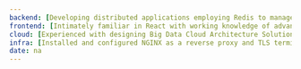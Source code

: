 ---
backend: [Developing distributed applications employing Redis to manage state between services,Experience with realtime data streaming using Apache Kafka and utilizing websockets to push updates to clients,Writing and maintaining ETL pipelines to tramsform and ingest raw data into a data warehouse,GraphQL API development experience using resolvers to combine multiple data sources,Containerizing and running applications via Docker and Docker-Compose]
frontend: [Intimately familiar in React with working knowledge of advanced concepts such as custom hooks,Experience with various web development strategies including client-side rendering with React; server-side rendering with Flask and Django,Experienced with JAMStack using static site generators such as Gatsby and hybrid frameworks like Next, Game Development supporting WebGL redering via the Phaser engine]
cloud: [Experienced with designing Big Data Cloud Architecture Solutions for IOT and analytical workloads,Experience developing cloud native applications using cloud functions; event triggers and OAuth providers, Extensize experience using Backend-as-a-Service offerings such as Firebase; directly connected to client apps, Experience configuring and deploying cloud environments such as Google Cloud App Engine; Google Cloud APIs and Azure App Service]
infra: [Installed and configured NGINX as a reverse proxy and TLS termination layer for an application consisting of several microservices,Experience with sever administration tasks such configuring cronjobs; managing network access rules; creating postgres backups with root level access,Built CI/CD pipelines in Azure DevOps to automatically deploy updates to Azure App Service, Experience deploying applications on Digitalocean VMs with active security feature such as firewalls to block access]
date: na
---
